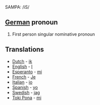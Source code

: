 SAMPA: /iS/

==[[German]] pronoun==
#First person singular nominative pronoun

==Translations==
*[[Dutch]] - [[ik]]
*[[English]] - [[I]]
*[[Esperanto]] - [[mi]]
*[[French]] - [[Je]]
*[[Italian]] - [[io]]
*[[Spanish]] - [[yo]]
*[[Swedish]] - [[jag]]
*[[Toki Pona]] - [[mi]]